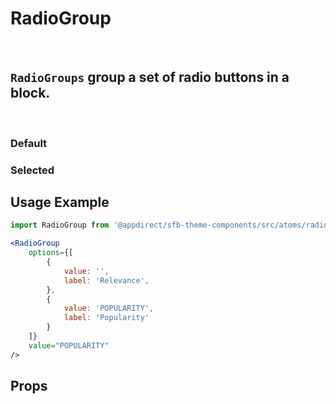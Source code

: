 
<Meta title="Atoms/RadioGroup" component={RadioGroup} />

# RadioGroup
<br />

## `RadioGroups` group a set of radio buttons in a block.
<br />

### Default
<Canvas>
    <Story name="Default">
        <RadioGroup options={sortingOptionsMock.options} />
    </Story>
</Canvas>

### Selected
<Canvas>
    <Story name="Selected">
        <RadioGroup options={sortingOptionsMock.options} value="POPULARITY" />
    </Story>
</Canvas>

## Usage Example

```jsx
import RadioGroup from '@appdirect/sfb-theme-components/src/atoms/radio-group/RadioGroup';

<RadioGroup
    options={[
        {
            value: '',
            label: 'Relevance',
        },
        {
            value: 'POPULARITY',
            label: 'Popularity'
        }
    ]}
    value="POPULARITY"
/>
```
## Props

<ArgsTable of={RadioGroup} />
